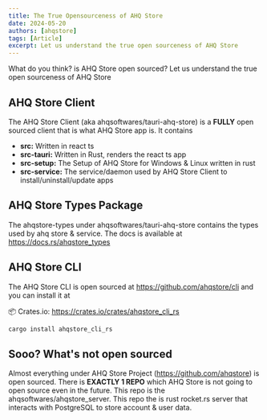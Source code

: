 ```yaml
---
title: The True Opensourceness of AHQ Store
date: 2024-05-20
authors: [ahqstore]
tags: [Article]
excerpt: Let us understand the true open sourceness of AHQ Store
---
```


What do you think? is AHQ Store open sourced? Let us understand the true open sourceness of AHQ Store

## AHQ Store Client

The AHQ Store Client (aka ahqsoftwares/tauri-ahq-store) is a **FULLY** open sourced client that is what AHQ Store app is. It contains

- **src:** Written in react ts
- **src-tauri:** Written in Rust, renders the react ts app
- **src-setup:** The Setup of AHQ Store for Windows & Linux written in rust
- **src-service:** The service/daemon used by AHQ Store Client to install/uninstall/update apps

## AHQ Store Types Package

The ahqstore-types under ahqsoftwares/tauri-ahq-store contains the types used by ahq store & service. The docs is available at https://docs.rs/ahqstore_types

## AHQ Store CLI

The AHQ Store CLI is open sourced at https://github.com/ahqstore/cli and you can install it at

📦 Crates.io: https://crates.io/crates/ahqstore_cli_rs

```sh
cargo install ahqstore_cli_rs
```

## Sooo? What's not open sourced

Almost everything under AHQ Store Project (https://github.com/ahqstore) is open sourced. There is **EXACTLY 1 REPO** which AHQ Store is not going to open source even in the future. This repo is the ahqsoftwares/ahqstore_server. This repo the is rust rocket.rs server that interacts with PostgreSQL to store account & user data.

